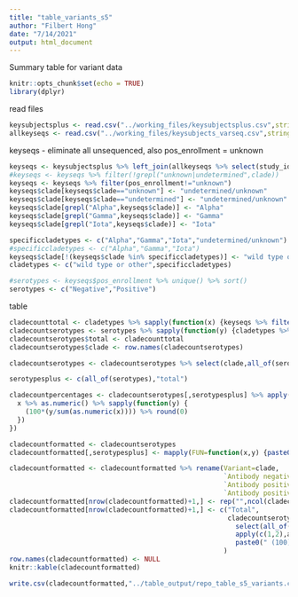 ```yaml
---
title: "table_variants_s5"
author: "Filbert Hong"
date: "7/14/2021"
output: html_document
---
```

Summary table for variant data
```r
knitr::opts_chunk$set(echo = TRUE)
library(dplyr)
```
read files
```r
keysubjectsplus <- read.csv("../working_files/keysubjectsplus.csv",stringsAsFactors=F)
allkeyseqs <- read.csv("../working_files/keysubjects_varseq.csv",stringsAsFactors=F)
```
keyseqs - eliminate all unsequenced, also pos_enrollment = unknown
```r
keyseqs <- keysubjectsplus %>% left_join(allkeyseqs %>% select(study_id,clade),by="study_id") %>% arrange(as.numeric(study_id))
#keyseqs <- keyseqs %>% filter(!grepl("unknown|undetermined",clade))
keyseqs <- keyseqs %>% filter(pos_enrollment!="unknown")
keyseqs$clade[keyseqs$clade=="unknown"] <- "undetermined/unknown"
keyseqs$clade[keyseqs$clade=="undetermined"] <- "undetermined/unknown"
keyseqs$clade[grepl("Alpha",keyseqs$clade)] <- "Alpha"
keyseqs$clade[grepl("Gamma",keyseqs$clade)] <- "Gamma"
keyseqs$clade[grepl("Iota",keyseqs$clade)] <- "Iota"

specificcladetypes <- c("Alpha","Gamma","Iota","undetermined/unknown")
#specificcladetypes <- c("Alpha","Gamma","Iota")
keyseqs$clade[!(keyseqs$clade %in% specificcladetypes)] <- "wild type or other"
cladetypes <- c("wild type or other",specificcladetypes)

#serotypes <- keyseqs$pos_enrollment %>% unique() %>% sort()
serotypes <- c("Negative","Positive")
```
table
```r
cladecounttotal <- cladetypes %>% sapply(function(x) {keyseqs %>% filter(clade==x) %>% nrow()})
cladecountserotypes <- serotypes %>% sapply(function(y) {cladetypes %>% sapply(function(x) {keyseqs %>% filter(clade==x & pos_enrollment==y) %>% nrow()})}) %>% as.data.frame(stringsAsFactors=F)
cladecountserotypes$total <- cladecounttotal
cladecountserotypes$clade <- row.names(cladecountserotypes)

cladecountserotypes <- cladecountserotypes %>% select(clade,all_of(serotypes),total)

serotypesplus <- c(all_of(serotypes),"total")

cladecountpercentages <- cladecountserotypes[,serotypesplus] %>% apply(2,function(x) {
  x %>% as.numeric() %>% sapply(function(y) {
    (100*(y/sum(as.numeric(x)))) %>% round(0)
  })
})

cladecountformatted <- cladecountserotypes
cladecountformatted[,serotypesplus] <- mapply(FUN=function(x,y) {paste0(x," (",y,")")},x=cladecountserotypes[,serotypesplus] %>% as.matrix(),cladecountpercentages) %>% matrix(ncol=length(serotypesplus)) %>% as.data.frame(stringsAsFactors=F) 

cladecountformatted <- cladecountformatted %>% rename(Variant=clade,
                                                      `Antibody negative at enrollment N (%)`=Negative,
                                                      `Antibody positive at enrollment N (%)`=Positive,
                                                      `Antibody positive and negative N (%)`=total)
cladecountformatted[nrow(cladecountformatted)+1,] <- rep("",ncol(cladecountformatted))
cladecountformatted[nrow(cladecountformatted)+1,] <- c("Total",
                                                       cladecountserotypes %>% #filter(!grepl("unknown",clade)) %>% 
                                                         select(all_of(serotypes),total) %>%
                                                         apply(c(1,2),as.numeric) %>% apply(2,sum) %>%
                                                         paste0(" (100)")
                                                      )
row.names(cladecountformatted) <- NULL
knitr::kable(cladecountformatted)
```

```r
write.csv(cladecountformatted,"../table_output/repo_table_s5_variants.csv",row.names=F)
```
